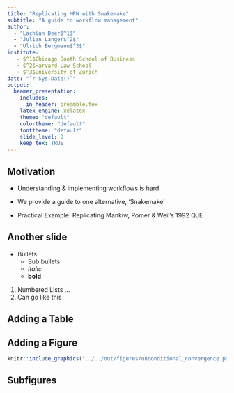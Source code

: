 ```yaml
---
title: "Replicating MRW with Snakemake"
subtitle: "A guide to workflow management"
author:
  - "Lachlan Deer$^1$"
  - "Julian Langer$^2$"
  - "Ulrich Bergmann$^3$"
institute:
   - $^1$Chicago Booth School of Business
   - $^2$Harvard Law School
   - $^3$University of Zurich
date: "`r Sys.Date()`"
output:
  beamer_presentation:
    includes: 
      in_header: preamble.tex
    latex_engine: xelatex
    theme: "default"
    colortheme: "default"
    fonttheme: "default"
    slide_level: 2
    keep_tex: TRUE
---
```


## Motivation

* Understanding & implementing workflows is hard
* We provide a guide to one alternative, 'Snakemake'

* Practical Example: Replicating Mankiw, Romer & Weil's 1992 QJE

## Another slide

* Bullets
    - Sub bullets
    - *italic*
    - **bold**

1. Numbered Lists ...
2. Can go like this

## Adding a Table

\input{../../out/tables/tab03_ucc_solow.tex}

## Adding a Figure

```r
knitr::include_graphics("../../out/figures/unconditional_convergence.pdf")
```

## Subfigures

\begin{figure}[h!]
        \caption{\small{Figure Caption}}
        \begin{subfigure}[b]{0.3\textwidth}
            \centering
            \includegraphics[width=\textwidth]{../../out/figures/unconditional_convergence.pdf}
            \caption{\small{Subcaption to edit}}
            \label{fig:subfig1}
        \end{subfigure}
        \hfill
        \begin{subfigure}[b]{0.3\textwidth}
            \centering
            \includegraphics[width=\textwidth]{../../out/figures/conditional_convergence.pdf}
            \caption{\small{Subcaption to edit}}
            \label{fig:subfig1}
        \end{subfigure}
        \hfill
        \begin{subfigure}[b]{0.3\textwidth}
            \centering
            \includegraphics[width=\textwidth]{../../out/figures/aug_conditional_convergence.pdf}
            \caption{\small{Subcaption to edit}}
            \label{fig:subfig1}
        \end{subfigure}
\begin{fignote}
    \textit{Notes}: Figure Level notes
\end{fignote}
\end{figure}
